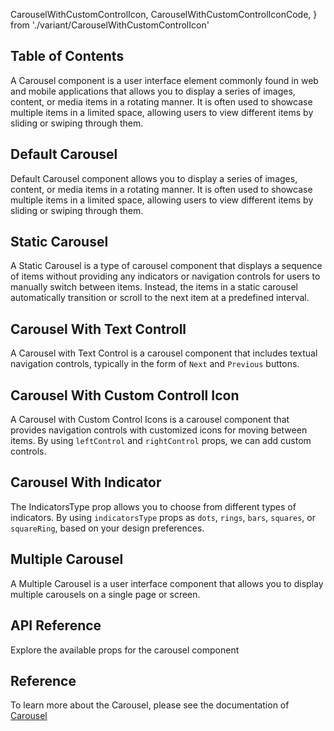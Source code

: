   CarouselWithCustomControlIcon,
  CarouselWithCustomControlIconCode,
} from './variant/CarouselWithCustomControlIcon'



## Table of Contents

A Carousel component is a user interface element commonly found in web and mobile applications that allows you to display a series of images, content, or media items in a rotating manner. It is often used to showcase multiple items in a limited space, allowing users to view different items by sliding or swiping through them.

## Default Carousel

Default Carousel component allows you to display a series of images, content, or media items in a rotating manner. It is often used to showcase multiple items in a limited space, allowing users to view different items by sliding or swiping through them.

<CodePreview github="Carousel" code={DefaultCarouselCode}>
  <DefaultCarousel />
</CodePreview>

## Static Carousel

A Static Carousel is a type of carousel component that displays a sequence of items without providing any indicators or navigation controls for users to manually switch between items. Instead, the items in a static carousel automatically transition or scroll to the next item at a predefined interval.

<CodePreview github="Carousel" code={StaticCarouselCode}>
  <StaticCarousel />
</CodePreview>

## Carousel With Text Controll

A Carousel with Text Control is a carousel component that includes textual navigation controls, typically in the form of `Next` and `Previous` buttons.

<CodePreview github="Carousel" code={CarousellWithTextControllCode}>
  <CarousellWithTextControll />
</CodePreview>

## Carousel With Custom Controll Icon

A Carousel with Custom Control Icons is a carousel component that provides navigation controls with customized icons for moving between items. By using `leftControl` and `rightControl` props, we can add custom controls.

<CodePreview github="Carousel" code={CarouselWithCustomControlIconCode}>
  <CarouselWithCustomControlIcon />
</CodePreview>

## Carousel With Indicator

The IndicatorsType prop allows you to choose from different types of indicators. By using `indicatorsType` props as `dots`, `rings`, `bars`, `squares`, or `squareRing`, based on your design preferences.

<CodePreview github="Carousel" code={CarouselWithIndicatorCode}>
  <CarouselWithIndicator />
</CodePreview>

## Multiple Carousel

A Multiple Carousel is a user interface component that allows you to display multiple carousels on a single page or screen.

<CodePreview github="Carousel" code={MultipleCarouselCode}>
  <MultipleCarousel />
</CodePreview>

## API Reference

Explore the available props for the carousel component

<ComponentApi data={carouselDataApi} />

## Reference

To learn more about the Carousel, please see the documentation of [Carousel](https://norserium.github.io/react-indiana-drag-scroll)
